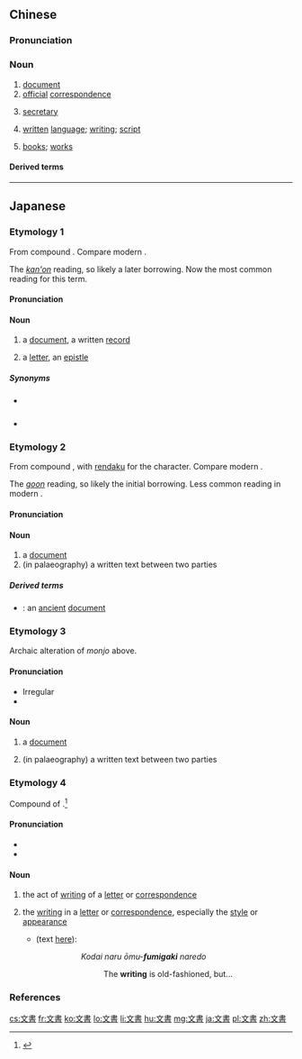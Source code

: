 {{also|文书}}
==Chinese==
{{zh-forms|s=文书}}

===Pronunciation===
{{zh-pron
|m=wénshū
|h=pfs=vùn-sû
|mn=qz:bûn-sir/tw,xm:bûn-su/zz:bûn-si
|cat=n
}}

===Noun===
{{zh-noun}}

# [[document]]
# [[official]] [[correspondence]]
# {{label|zh|literary}} [[secretary]]
# {{label|zh|literary}} [[written]] [[language]]; [[writing]]; [[script]]
# {{label|zh|literary}} [[book]]s; [[work]]s

====Derived terms====
{{zh-der|文書工作}}

----

==Japanese==

===Etymology 1===
{{ja-kanjitab|ぶん|しょ|yomi=on}}
From {{etyl|ltc|ja|sort=ふんしょ'}} compound {{m|ltc|文書|tr=*miən *shiu}}. Compare modern {{cog|zh|文書|tr=wénshū}}.

The [[漢音#Japanese|''kan'on'']] reading, so likely a later borrowing. Now the most common reading for this term.

====Pronunciation====
{{ja-pron|yomi=kanon|ぶんしょ|acc=1|acc_ref=DJR}}

====Noun====
{{ja-noun|ぶんしょ}}

# a [[document]], a written [[record]]
#: {{ja-usex|文書でお問い合わせください。|^ぶんしょ で おといあわせ ください。|Please contact us '''in writing'''.}}
#: {{ja-usex|物語を丸ごと文書に書き留めた。|^ものがたり を まるごと ぶんしょ に かきとめた。|She wrote down the whole story. / She got the whole story down '''on paper'''.}}
# a [[letter]], an [[epistle]]
#: {{ja-usex|文書を頻繁に交わしていた。|^ぶんしょ を ひんぱん に かわして いた。|They frequently exchanged '''letters'''.}}

=====Synonyms=====
* {{sense|writing}} {{l|ja|文章}}
* {{sense|letter, epistle}} {{l|ja|手紙}}

===Etymology 2===
{{ja-kanjitab|もん|しょ|k2=じょ|yomi=on}}
From {{etyl|ltc|ja|sort=ふんしょ'}} compound {{m|ltc|文書|tr=*miən *shiu}}, with [[rendaku]] for the {{ja-l|書}} character. {{rendaku2|sort=もんじょ|sho|jo}} Compare modern {{cog|zh|文書|tr=wénshū}}.

The [[呉音#Japanese|''goon'']] reading, so likely the initial borrowing. Less common reading in modern {{etyl|ja|-}}.

====Pronunciation====
{{ja-pron|yomi=goon|もんじょ|acc=1|acc_ref=DJR}}

====Noun====
{{ja-noun|もんじょ}}

# a [[document]]
# (in palaeography) a written text between two parties

=====Derived terms=====
* {{ja-l|古文書|こもんじょ|komonjo}}: an [[ancient]] [[document]]

===Etymology 3===
{{ja-kanjitab|もん|ぞ|yomi=irreg}}
Archaic alteration of ''monjo'' above.

====Pronunciation====
* Irregular
* {{IPA|lang=ja|[mõ̞nzo̞]}}

====Noun====
{{ja-noun|もんぞ}}

# {{lb|ja|sort=もんぞ|archaic}} a [[document]]
# {{lb|ja|sort=もんぞ|archaic}} (in palaeography) a written text between two parties

===Etymology 4===
{{ja-kanjitab|ふみ|かき|k2=がき|yomi=kun}}
Compound of {{compound|lang=ja|sort=ふみがき|文|tr1=fumi|t1=writing; a letter, an epistle|書|tr2=kaki|t2=writing|pos2=the {{m|ja|連用形|tr=ren'yōkei||stem or continuative form}} of verb {{ja-l|書く}} ''kaku'', “to write”}}.<ref name="KDJ">{{R:Kokugo Dai Jiten}}</ref> {{rendaku2|sort=ふみがき|kaki|gaki}}

====Pronunciation====
* {{l|ja|sc=Latn|訓読み|Kun'yomi}}
* {{IPA|lang=ja|[ɸɯᵝmiŋa̠ki]}}

====Noun====
{{ja-noun|ふみがき}}

# {{lb|ja|sort=ふみがき|archaic}} the act of [[writing]] of a [[letter]] or [[correspondence]]
# {{lb|ja|sort=ふみがき|archaic}} the [[writing]] in a [[letter]] or [[correspondence]], especially the [[style]] or [[appearance]]
#* {{RQ:Genji Monogatari}} (text [http://etext.lib.virginia.edu/japanese/genji/Mur29GO.html#t17 here]):
#*: {{lang|ja|古代なる御'''文書き'''なれど}}
#*:: {{lang|ja|こだいなるおおむ'''ふみがき'''なれど}}
#*:: ''Kodai naru ōmu-'''fumigaki''' naredo''
#*::: The '''writing''' is old-fashioned, but...

===References===
<references/>

[[cs:文書]]
[[fr:文書]]
[[ko:文書]]
[[lo:文書]]
[[li:文書]]
[[hu:文書]]
[[mg:文書]]
[[ja:文書]]
[[pl:文書]]
[[zh:文書]]